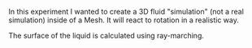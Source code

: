 In this experiment I wanted to create a 3D fluid "simulation" (not a real simulation) inside of a Mesh. It will react to rotation in a realistic way.

The surface of the liquid is calculated using ray-marching.
